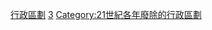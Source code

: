 {{Cat topic in year| topic=廢除的行政區劃|year=2003}}
[[Category:2003年廢除|行政區劃]]
[[Category:2000年代廢除的行政區劃|3]]
[[Category:21世紀各年廢除的行政區劃|Category:21世紀各年廢除的行政區劃]]